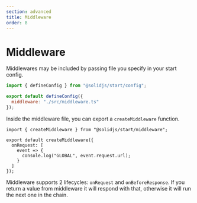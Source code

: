 ```yaml
---
section: advanced
title: Middleware
order: 8
---
```


# Middleware

Middlewares may be included by passing file you specify in your start config.

```js
import { defineConfig } from "@solidjs/start/config";

export default defineConfig({
  middleware: "./src/middleware.ts"
});
```

Inside the middleware file, you can export a `createMiddleware` function.

```tsx
import { createMiddleware } from "@solidjs/start/middleware";

export default createMiddleware({
  onRequest: [
    event => {
      console.log("GLOBAL", event.request.url);
    }
  ]
});
```

Middleware supports 2 lifecycles: `onRequest` and `onBeforeResponse`. If you return a value from middleware it will respond with that, otherwise it will run the next one in the chain.
